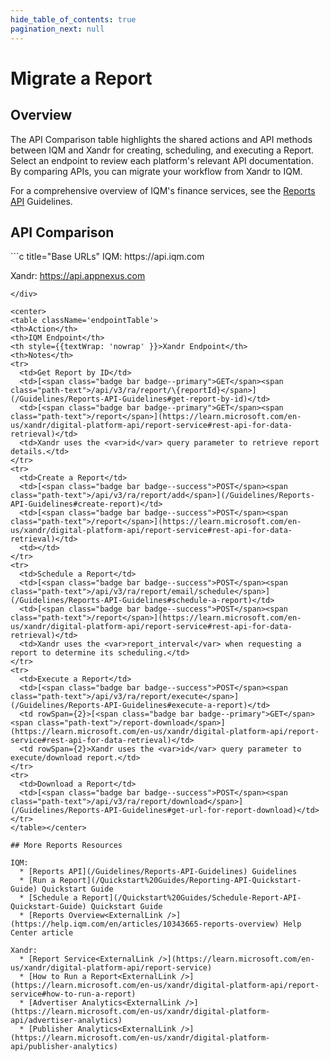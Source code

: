 ```yaml
---
hide_table_of_contents: true
pagination_next: null
---
```



# Migrate a Report

## Overview

The API Comparison table highlights the shared actions and API methods between IQM and Xandr for creating, scheduling, and executing a Report. Select an endpoint to review each platform's relevant API documentation. By comparing APIs, you can migrate your workflow from Xandr to IQM.

For a comprehensive overview of IQM's finance services, see the [Reports API](/Guidelines/Reports-API-Guidelines) Guidelines.

## API Comparison

<div class="smallTable">
```c title="Base URLs"
  IQM: https://api.iqm.com
  
  Xandr: https://api.appnexus.com
```
</div>

<center>
<table className='endpointTable'>
<th>Action</th>
<th>IQM Endpoint</th>
<th style={{textWrap: 'nowrap' }}>Xandr Endpoint</th>
<th>Notes</th>
<tr>
  <td>Get Report by ID</td>
  <td>[<span class="badge bar badge--primary">GET</span><span class="path-text">/api/v3/ra/report/\{reportId}</span>](/Guidelines/Reports-API-Guidelines#get-report-by-id)</td>
  <td>[<span class="badge bar badge--primary">GET</span><span class="path-text">/report</span>](https://learn.microsoft.com/en-us/xandr/digital-platform-api/report-service#rest-api-for-data-retrieval)</td>
  <td>Xandr uses the <var>id</var> query parameter to retrieve report details.</td>
</tr>
<tr>
  <td>Create a Report</td>
  <td>[<span class="badge bar badge--success">POST</span><span class="path-text">/api/v3/ra/report/add</span>](/Guidelines/Reports-API-Guidelines#create-report)</td>
  <td>[<span class="badge bar badge--success">POST</span><span class="path-text">/report</span>](https://learn.microsoft.com/en-us/xandr/digital-platform-api/report-service#rest-api-for-data-retrieval)</td>
  <td></td>
</tr>
<tr>
  <td>Schedule a Report</td>
  <td>[<span class="badge bar badge--success">POST</span><span class="path-text">/api/v3/ra/report/email/schedule</span>](/Guidelines/Reports-API-Guidelines#schedule-a-report)</td>
  <td>[<span class="badge bar badge--success">POST</span><span class="path-text">/report</span>](https://learn.microsoft.com/en-us/xandr/digital-platform-api/report-service#rest-api-for-data-retrieval)</td>
  <td>Xandr uses the <var>report_interval</var> when requesting a report to determine its scheduling.</td>
</tr>
<tr>
  <td>Execute a Report</td>
  <td>[<span class="badge bar badge--success">POST</span><span class="path-text">/api/v3/ra/report/execute</span>](/Guidelines/Reports-API-Guidelines#execute-a-report)</td>
  <td rowSpan={2}>[<span class="badge bar badge--primary">GET</span><span class="path-text">/report-download</span>](https://learn.microsoft.com/en-us/xandr/digital-platform-api/report-service#rest-api-for-data-retrieval)</td>
  <td rowSpan={2}>Xandr uses the <var>id</var> query parameter to execute/download report.</td>
</tr>
<tr>
  <td>Download a Report</td>
  <td>[<span class="badge bar badge--success">POST</span><span class="path-text">/api/v3/ra/report/download</span>](/Guidelines/Reports-API-Guidelines#get-url-for-report-download)</td>
</tr>
</table></center>

## More Reports Resources

IQM:
  * [Reports API](/Guidelines/Reports-API-Guidelines) Guidelines
  * [Run a Report](/Quickstart%20Guides/Reporting-API-Quickstart-Guide) Quickstart Guide
  * [Schedule a Report](/Quickstart%20Guides/Schedule-Report-API-Quickstart-Guide) Quickstart Guide 
  * [Reports Overview<ExternalLink />](https://help.iqm.com/en/articles/10343665-reports-overview) Help Center article

Xandr: 
  * [Report Service<ExternalLink />](https://learn.microsoft.com/en-us/xandr/digital-platform-api/report-service)
  * [How to Run a Report<ExternalLink />](https://learn.microsoft.com/en-us/xandr/digital-platform-api/report-service#how-to-run-a-report)
  * [Advertiser Analytics<ExternalLink />](https://learn.microsoft.com/en-us/xandr/digital-platform-api/advertiser-analytics)
  * [Publisher Analytics<ExternalLink />](https://learn.microsoft.com/en-us/xandr/digital-platform-api/publisher-analytics)